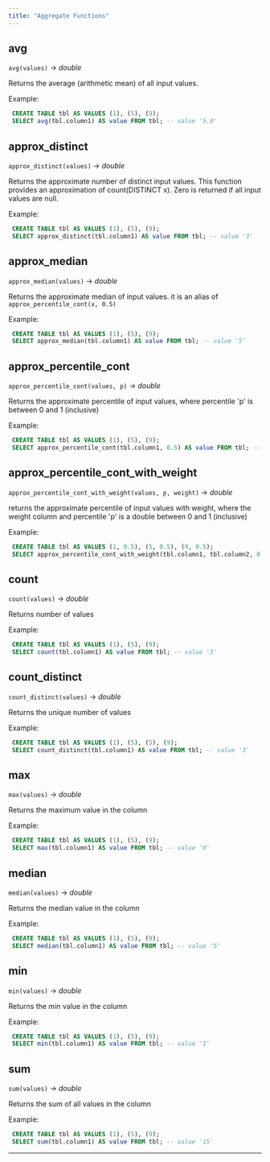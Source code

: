 ```yaml
---
title: "Aggregate Functions"
---
```


## avg

   `avg(values)` → *double*

Returns the average (arithmetic mean) of all input values.  

 
Example: 
```sql 
 CREATE TABLE tbl AS VALUES (1), (5), (9); 
 SELECT avg(tbl.column1) AS value FROM tbl; -- value '5.0' 
``` 
## approx_distinct

   `approx_distinct(values)` → *double*

Returns the approximate number of distinct input values. This function provides an approximation of count(DISTINCT x). Zero is returned if all input values are null. 

 
Example: 
```sql 
 CREATE TABLE tbl AS VALUES (1), (5), (9); 
 SELECT approx_distinct(tbl.column1) AS value FROM tbl; -- value '3' 
``` 
## approx_median

   `approx_median(values)` → *double*

Returns the approximate median of input values. it is an alias of `approx_percentile_cont(x, 0.5)` 

 
Example: 
```sql 
 CREATE TABLE tbl AS VALUES (1), (5), (9); 
 SELECT approx_median(tbl.column1) AS value FROM tbl; -- value '5' 
``` 
## approx_percentile_cont

   `approx_percentile_cont(values, p)` → *double*

Returns the approximate percentile of input values, where percentile 'p' is between 0 and 1 (inclusive) 

 
Example: 
```sql 
 CREATE TABLE tbl AS VALUES (1), (5), (9); 
 SELECT approx_percentile_cont(tbl.column1, 0.5) AS value FROM tbl; -- value '5' 
``` 
## approx_percentile_cont_with_weight

   `approx_percentile_cont_with_weight(values, p, weight)` → *double*

returns the approximate percentile of input values with weight, where the weight column and percentile 'p' is a double between 0 and 1 (inclusive) 

 
Example: 
```sql 
 CREATE TABLE tbl AS VALUES (1, 0.5), (5, 0.5), (9, 0.5); 
 SELECT approx_percentile_cont_with_weight(tbl.column1, tbl.column2, 0.5) AS value FROM tbl; -- value '7' 
``` 
## count

   `count(values)` → *double*

Returns number of values 

 
Example: 
```sql 
 CREATE TABLE tbl AS VALUES (1), (5), (9); 
 SELECT count(tbl.column1) AS value FROM tbl; -- value '3' 
``` 
## count_distinct

   `count_distinct(values)` → *double*

Returns the unique number of values 

 
Example: 
```sql 
 CREATE TABLE tbl AS VALUES (1), (5), (5), (9); 
 SELECT count_distinct(tbl.column1) AS value FROM tbl; -- value '3' 
``` 
## max

   `max(values)` → *double*

Returns the maximum value in the column 

 
Example: 
```sql 
 CREATE TABLE tbl AS VALUES (1), (5), (9); 
 SELECT max(tbl.column1) AS value FROM tbl; -- value '9' 
``` 
## median

   `median(values)` → *double*

Returns the median value in the column 

 
Example: 
```sql 
 CREATE TABLE tbl AS VALUES (1), (5), (9); 
 SELECT median(tbl.column1) AS value FROM tbl; -- value '5' 
``` 
## min

   `min(values)` → *double*

Returns the min value in the column 

 
Example: 
```sql 
 CREATE TABLE tbl AS VALUES (1), (5), (9); 
 SELECT min(tbl.column1) AS value FROM tbl; -- value '1' 
``` 
## sum

   `sum(values)` → *double*

Returns the sum of all values in the column 

 
Example: 
```sql 
 CREATE TABLE tbl AS VALUES (1), (5), (9); 
 SELECT sum(tbl.column1) AS value FROM tbl; -- value '15' 
``` 
-------------------------- 


